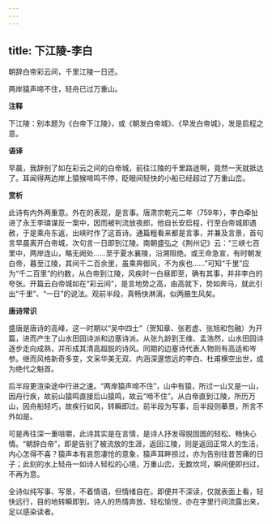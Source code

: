 ```yaml
---
---
---
```

title: 下江陵-李白
---

朝辞白帝彩云间，千里江陵一日还。

两岸猿声啼不住，轻舟已过万重山。

**注释**

下江陵：别本题为《白帝下江陵》，或《朝发白帝城》、《早发白帝城》，发是启程之意。

**语译**

早晨，我辞别了如在彩云之间的白帝城，前往江陵的千里路途啊，竟然一天就抵达了。耳闻得两边岸上猿猴啼鸣不停，眨眼间轻快的小船已经超过了万重山峦。

**赏析**

此诗有内外两重意。外在的表现，是言事。唐肃宗乾元二年（759年），李白牵扯进了永王李璘谋反一案中，因而被判流放夜郎，他自长安启程，行至白帝城即遇赦，于是乘舟东返，出峡时作了这首诗。通篇粗看来都是言事，并兼及言景，首句言早晨离开白帝城，次句言一日即到江陵。南朝盛弘之《荆州记》云：“三峡七百里中，两岸连山，略无阙处……至于夏水襄陵，沿溯阻绝。或王命急宣，有时朝发白帝，暮至江陵，其间千二百余里，虽乘奔御风，不为疾也……”可知“千里”应为“千二百里”的约数，从白帝到江陵，风疾时一白昼即至，确有其事，并非李白的夸张。开篇云白帝城如在“彩云间”，是言地势之高，由高就下，势如奔马，就此引出“千里”、“一日”的说法。观前半段，真畅快淋漓，似两腋生风矣。

**唐诗常识**

盛唐是唐诗的高峰，这一时期以“吴中四士”（贺知章、张若虚、张旭和包融）为开篇，进而产生了山水田园诗派和边塞诗派。从张九龄到王维、孟浩然，山水田园诗逐步走向成熟，并形成其清高超脱的诗风。同期的边塞诗代表人物则有高适和岑参。继而风格新奇多变，文采华美无双、内涵深邃悠远的李白、杜甫横空出世，成为绝代之魁首。

后半段更渲染途中行进之速。“两岸猿声啼不住”，山中有猿，所过一山又是一山，因舟行疾，故前山猿鸣直接后山猿鸣，故云“啼不住”。从白帝直到江陵，所历万山，因舟船轻巧，故疾行如风，转瞬即过。前半段为写事，后半段则摹景，所言不外如是。

可是再往深一重咀嚼，此诗其实是在言情，是诗人抒发得脱囹圄的轻松、畅快心情。“朝辞白帝”，即是告别了被流放的生涯，返回江陵，则是返回正常人的生活，内心怎得不喜？猿声本有哀怨凄怆的意象，猿声耳畔掠过，亦为告别往昔苦痛的日子；此刻的水上轻舟一如诗人轻松的心境，万重山峦，无数坎坷，瞬间便即扫过，不再为意。

全诗似纯写事、写景，不着情语，但情绪自在。即便并不深读，仅就表面上看，轻快远行，目的地转瞬即到，诗人的热情奔放、轻松愉悦，亦在字里行间流露出来，足以感染读者。